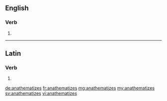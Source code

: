 ==English==

===Verb===
{{head|en|verb form}}

# {{en-third-person singular of|anathematize}}

----

==Latin==

===Verb===
{{la-verb-form|anathematīzēs}}

# {{inflection of|anathematīzō||2|s|pres|act|sub|lang=la}}

[[de:anathematizes]]
[[fr:anathematizes]]
[[mg:anathematizes]]
[[my:anathematizes]]
[[sv:anathematizes]]
[[vi:anathematizes]]